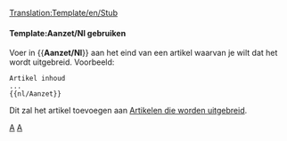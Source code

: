 <noinclude>[[Translation:Template/en/Stub]]</noinclude><noinclude></noinclude>{{en/Ambox| type  = notice
| image = StubIcon.png
| text  = <strong>Aanzet</strong><br>Dit artikel is een eerste aanzet. A.u.b., als je kunt, breidt het uit.
}}<includeonly>{{{1|[[Category:nl/Uit te breiden artikelen]]}}}</includeonly><noinclude>

====Template:Aanzet/Nl gebruiken====
Voer in <nowiki>{{</nowiki>'''Aanzet/Nl'''<nowiki>}}</nowiki> aan het eind van een artikel waarvan je wilt dat het wordt uitgebreid. Voorbeeld:
<pre>
Artikel inhoud
...
{{nl/Aanzet}}
</pre>
Dit zal het artikel toevoegen aan [[:Category:en/Articles to be expanded|Artikelen die worden uitgebreid]].

[[Category:nl/Sjablonen|A]][[Category:nl/Berichtenbox|A]]</noinclude>